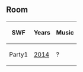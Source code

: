 {{CPW|Fog Forest}}

==Room==
<center>
{|class="wikitable" border="1"
!SWF!!Years!!Music
|-
|Party1||[[Media:RoomsParty1-March2014.swf|2014]]||?
|}
</center>

{{Places}}